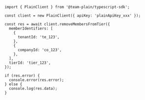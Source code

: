 ```tsx
import { PlainClient } from '@team-plain/typescript-sdk';

const client = new PlainClient({ apiKey: 'plainApiKey_xxx' });

const res = await client.removeMembersFromTier({
  memberIdentifiers: [
    {
      tenantId: 'te_123',
    },
    {
      companyId: 'co_123',
    },
  ],
  tierId: 'tier_123',
});

if (res.error) {
  console.error(res.error);
} else {
  console.log(res.data);
}
```
